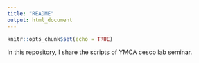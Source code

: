 ```yaml
---
title: "README"
output: html_document
---
```


```r
knitr::opts_chunk$set(echo = TRUE)
```

In this repository, I share the scripts of YMCA cesco lab seminar.